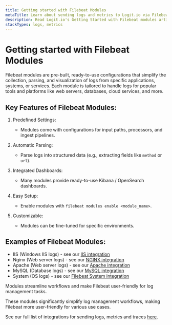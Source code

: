 ```yaml
---
title: Getting started with Filebeat Modules
metaTitle: Learn about sending logs and metrics to Logit.io via Filebeat using modules
description: Read Logit.io's Getting Started with Filebeat modules article and learn about logs and metrics for various applications
stackTypes: logs, metrics
---
```


# Getting started with Filebeat Modules

Filebeat modules are pre-built, ready-to-use configurations that simplify the collection, parsing, 
and visualization of logs from specific applications, systems, or services. Each module is tailored 
to handle logs for popular tools and platforms like web servers, databases, cloud services, and more.

## Key Features of Filebeat Modules:

1. Predefined Settings:
   - Modules come with configurations for input paths, processors, and ingest pipelines.

2. Automatic Parsing:
   - Parse logs into structured data (e.g., extracting fields like `method` or `url`).

3. Integrated Dashboards:
   - Many modules provide ready-to-use Kibana / OpenSearch dashboards.

4. Easy Setup:
   - Enable modules with `filebeat modules enable <module_name>`.

5. Customizable:
   - Modules can be fine-tuned for specific environments.

## Examples of Filebeat Modules:
- IIS (Windows IIS logs) - see our [IIS integration](../integrations/iis)
- Nginx (Web server logs) - see our [NGINX integration](../integrations/nginx)
- Apache (Web server logs) - see our [Apache integration](../integrations/apache)
- MySQL (Database logs) - see our [MySQL integration](../integrations/mysql)
- System (OS logs) - see our [Filebeat System integration](../integrations/filebeat-system)

Modules streamline workflows and make Filebeat user-friendly for log management tasks.

These modules significantly simplify log management workflows, making Filebeat more user-friendly 
for various use cases.

See our full list of integrations for sending logs, metrics and traces [here](../integrations).